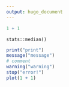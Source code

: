 ```yaml
---
output: hugo_document
---
```


```r
1 + 1
```

`stats::median()`

```r
print("print")
message("message")
# comment
warning("warning")
stop("error!")
plot(1 + 1)
```
